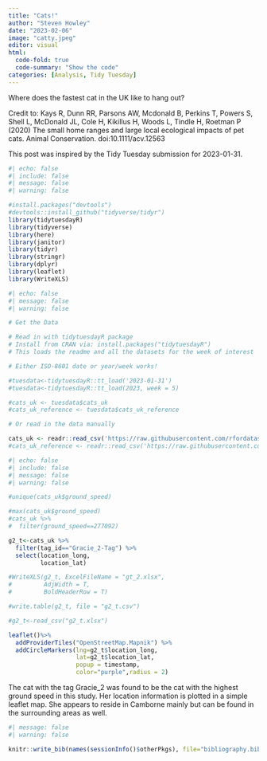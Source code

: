 ```yaml
---
title: "Cats!"
author: "Steven Howley"
date: "2023-02-06"
image: "catty.jpeg"
editor: visual 
html:
  code-fold: true
  code-summary: "Show the code"
categories: [Analysis, Tidy Tuesday]
---
```


Where does the fastest cat in the UK like to hang out?

Credit to: Kays R, Dunn RR, Parsons AW, Mcdonald B, Perkins T, Powers S, Shell L, McDonald JL, Cole H, Kikillus H, Woods L, Tindle H, Roetman P (2020) The small home ranges and large local ecological impacts of pet cats. Animal Conservation. doi:10.1111/acv.12563

This post was inspired by the Tidy Tuesday submission for 2023-01-31.

```r
#| echo: false
#| include: false
#| message: false
#| warning: false

#install.packages("devtools")
#devtools::install_github("tidyverse/tidyr")
library(tidytuesdayR)
library(tidyverse)
library(here)
library(janitor)
library(tidyr)
library(stringr)
library(dplyr)
library(leaflet)
library(WriteXLS)
```

```r
#| echo: false
#| message: false
#| warning: false

# Get the Data

# Read in with tidytuesdayR package 
# Install from CRAN via: install.packages("tidytuesdayR")
# This loads the readme and all the datasets for the week of interest

# Either ISO-8601 date or year/week works!

#tuesdata<-tidytuesdayR::tt_load('2023-01-31')
#tuesdata<-tidytuesdayR::tt_load(2023, week = 5)

#cats_uk <- tuesdata$cats_uk
#cats_uk_reference <- tuesdata$cats_uk_reference

# Or read in the data manually

cats_uk <- readr::read_csv('https://raw.githubusercontent.com/rfordatascience/tidytuesday/master/data/2023/2023-01-31/cats_uk.csv')
#cats_uk_reference <- readr::read_csv('https://raw.githubusercontent.com/rfordatascience/tidytuesday/master/data/2023/2023-01-31/cats_uk_reference.csv')
```

```r
#| echo: false
#| include: false
#| message: false
#| warning: false

#unique(cats_uk$ground_speed)

#max(cats_uk$ground_speed)
#cats_uk %>%
#  filter(ground_speed==277092)

g2_t<-cats_uk %>%
  filter(tag_id=="Gracie_2-Tag") %>%
  select(location_long,
         location_lat)

#WriteXLS(g2_t, ExcelFileName = "gt_2.xlsx",
#         AdjWidth = T,
#         BoldHeaderRow = T)

#write.table(g2_t, file = "g2_t.csv")

#g2_t<-read_csv("g2_t.xlsx")
```

```r
leaflet()%>% 
  addProviderTiles("OpenStreetMap.Mapnik") %>% 
  addCircleMarkers(lng=g2_t$location_long,
                   lat=g2_t$location_lat,
                   popup = timestamp,
                   color="purple",radius = 2)
```

The cat with the tag Gracie_2 was found to be the cat with the highest ground speed in this study. Her location information is plotted in a simple leaflet map. She appears to reside in Camborne mainly but can be found in the surrounding areas as well.

```r
#| message: false
#| warning: false

knitr::write_bib(names(sessionInfo()$otherPkgs), file="bibliography.bib")
```
